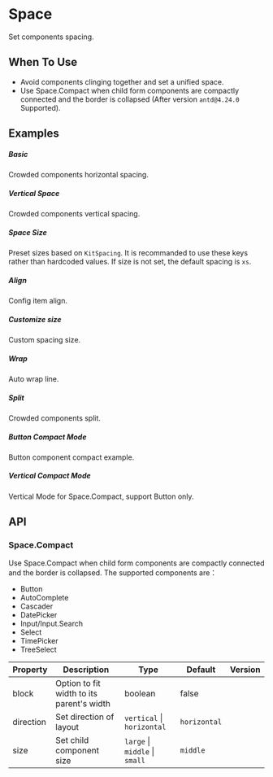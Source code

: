 
<Meta of={KitSpaceStories} />

<style>
    {`
        .space-align-container {
        display: flex;
        flex-wrap: wrap;
        align-items: flex-start;
        }
        .space-align-block {
        flex: none;
        margin: 8px 4px;
        padding: 4px;
        border: 1px solid #40a9ff;
        }
        .space-align-block .mock-block {
        display: inline-block;
        padding: 32px 8px 16px;
        background: rgba(150, 150, 150, 0.2);
        }
    `}
</style>

# Space

Set components spacing.

## When To Use

- Avoid components clinging together and set a unified space.
- Use Space.Compact when child form components are compactly connected and the border is collapsed (After version `antd@4.24.0` Supported).

## Examples


##### Basic
Crowded components horizontal spacing.

<CustomCanvas content={Examples.Basic} source={Sources.Basic} id="space-basic"/>

##### Vertical Space
Crowded components vertical spacing.

<CustomCanvas content={Examples.Vertical} source={Sources.Vertical} id="space-vertical"/>

##### Space Size
Preset sizes based on `KitSpacing`. It is recommanded to use these keys rather than hardcoded values. If size is not set, the default spacing is `xs`.

<CustomCanvas content={Examples.Size} source={Sources.Size} id="space-size"/>

##### Align
Config item align.

<CustomCanvas content={Examples.Align} source={Sources.Align} id="space-align"/>

##### Customize size
Custom spacing size.

<CustomCanvas content={Examples.CustomSize} source={Sources.CustomSize} id="space-custom-size"/>

##### Wrap
Auto wrap line.

<CustomCanvas content={Examples.Wrap} source={Sources.Wrap} id="space-wrap"/>

##### Split
Crowded components split.

<CustomCanvas content={Examples.Split} source={Sources.Split} id="space-split"/>

##### Button Compact Mode
Button component compact example.

<CustomCanvas content={Examples.CompactButton} source={Sources.CompactButton} id="space-compact"/>

##### Vertical Compact Mode
Vertical Mode for Space.Compact, support Button only.

<CustomCanvas content={Examples.VerticalCompact} source={Sources.Horizontal} id="space-vertical-compact"/>

## API

<Canvas of={KitSpaceStories.Api} />
<Controls of={KitSpaceStories.Api} />

### Space.Compact

Use Space.Compact when child form components are compactly connected and the border is collapsed. The supported components are：

- Button
- AutoComplete
- Cascader
- DatePicker
- Input/Input.Search
- Select
- TimePicker
- TreeSelect

| Property | Description | Type | Default | Version |
| --- | --- | --- | --- | --- |
| block | Option to fit width to its parent\'s width | boolean | false |
| direction | Set direction of layout | `vertical` \| `horizontal` | `horizontal` |
| size | Set child component size | `large` \| `middle` \| `small` | `middle` |
